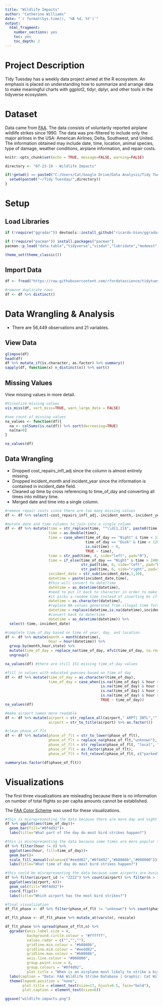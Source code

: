 ---
title: "Wildlife Impacts"
author: "Catherine Williams"
date: "`r format(Sys.time(), '%B %d, %Y')`"
output: 
  html_fragment:
    number_sections: yes
    toc: yes
    toc_depth: 2
---

# Project Description

Tidy Tuesday has a weekly data project aimed at the R ecosystem. An emphasis is placed on understanding how to summarize and arrange data to make meaningful charts with ggplot2, tidyr, dplyr, and other tools in the tidyverse ecosystem.

# Dataset
Data came from [FAA](https://wildlife.faa.gov/). The data consists of voluntarily reported airplane wildlife strikes since 1990. The data was pre-filtered to include only the major airlines in the USA: American Airlines, Delta, Southwest, and United. The information obtained may include date, time, location, animal species, type of damage, weather conditions, airplane information, and repair costs.

```{r setup, include=FALSE}
knitr::opts_chunk$set(echo = TRUE, message=FALSE, warning=FALSE)

directory <- "07-23-19 - Wildlife Impacts"

if(!getwd() == paste0("C:/Users/Cat/Google Drive/Data Analysis/Tidy Tuesday/",directory)) {
  setwd(paste0("~/Tidy Tuesday/",directory))
}
```

# Setup

## Load Libraries

```{r library}
if (!require("ggradar")) devtools::install_github("ricardo-bion/ggradar", dependencies = TRUE)

if (!require("pacman")) install.packages("pacman")
pacman::p_load("data.table","tidyverse","visdat","lubridate","modeest","ggradar","scales")

theme_set(theme_classic())
```

## Import Data

```{r import}
df <- fread("https://raw.githubusercontent.com/rfordatascience/tidytuesday/master/data/2019/2019-07-23/wildlife_impacts.csv", stringsAsFactors=TRUE)

#remove duplicate rows
df <- df %>% distinct()
```

# Data Wrangling & Analysis

- There are 56,449 observations and 21 variables.

## View Data

```{r view}
glimpse(df)
head(df)
df %>% mutate_if(is.character, as.factor) %>% summary()
sapply(df, function(x) n_distinct(x)) %>% sort()
```

## Missing Values

View missing values in more detail.

```{r missing}
#Visualize missing values
vis_miss(df, sort_miss=TRUE, warn_large_data = FALSE)

#see count of missing values
na_values <- function(df){
  na <- colSums(is.na(df)) %>% sort(decreasing=TRUE)
  na[na>0]
}

na_values(df)
```

## Data Wrangling

- Dropped cost_repairs_infl_adj since the column is almost entirely missing.
- Dropped incident_month and incident_year since the information is contained in incident_date field.
- Cleaned up time by cross referencing to time_of_day and converting all times into military time.
- Merged date and time into a single column.

```{r wrangle}
#remove repair costs since there are too many missing values
df <- df %>% select(-cost_repairs_infl_adj,-incident_month,-incident_year)

#mutate date and time columns to join into a single column
df <- df %>% mutate(time = str_replace(time, "^\\d{1,2}$", paste0(time,"00")),
                    time = as.double(time),
                    time = case_when(time_of_day == "Night" & time < 1700 ~ time+1200,
                                     time_of_day == "Dusk" & time < 1200 ~ time+1200,
                                     is.na(time) ~ 0,
                                     TRUE ~ time),
                    time = str_pad(time, 4, side="left", pad="0"),
                    time = if_else(time_of_day == "Night" & time > 2400, 
                                   str_pad(time, 6, side="left", pad="0"), 
                                   str_pad(time, 6, side="right", pad="0")),
                    incident_date = str_sub(incident_date,1,10),
                    datetime = paste(incident_date,time),
                    #this will convert to date/time
                    datetime = as_datetime(datetime), 
                    #need to put it back to character in order to make proper NA replacement 
                    #it picks a random time instead of inserting 0s if this is not done
                    datetime = as.character(datetime), 
                    #replace NA values generated from illegal time formats
                    datetime = replace(datetime,is.na(datetime),incident_date[is.na(datetime)]),
                    #convert back to date/time
                    datetime = as_datetime(datetime)) %>%
  select(-time,-incident_date)

#complete time_of_day based on time of year, day, and location
df <- df %>% mutate(month = month(datetime),
                    hour = hour(datetime)) %>% 
  group_by(month,hour,state) %>% 
  mutate(time_of_day = replace_na(time_of_day, mfv1(time_of_day, na.rm=T))) %>% 
  ungroup()

na_values(df) #there are still 151 missing time_of_day values

#fill in values with educated guesses based on time of day
df <- df %>% mutate(time_of_day = as.character(time_of_day),
                    time_of_day = case_when(is.na(time_of_day) & hour > 5 & hour < 7 ~ "Dawn",
                                            is.na(time_of_day) & hour > 17 & hour < 19 ~ "Dusk",
                                            is.na(time_of_day) & hour >= 7 & hour <= 17 ~ "Day",
                                            is.na(time_of_day) & hour >=19 | hour <=5 ~ "Night",
                                            TRUE ~ time_of_day))
na_values(df)

#make airport names more readable
df <- df %>% mutate(airport = str_replace_all(airport," ARPT| INTL",""),
                    airport = str_to_title(airport) %>% as.factor())

#clean phase_of_flt
df <- df %>% mutate(phase_of_flt = str_to_lower(phase_of_flt),
                    phase_of_flt = replace_na(phase_of_flt,"unknown"),
                    phase_of_flt = str_replace(phase_of_flt, "local", "unknown"),
                    phase_of_flt = as.factor(phase_of_flt),
                    phase_of_flt = fct_relevel(phase_of_flt, c("parked","taxi","take-off run","departure","climb","en route","descent","approach","landing roll","arrival","unknown")))

summary(as.factor(df$phase_of_flt))
```

# Visualizations

The first three visualizations are misleading because there is no information on number of total flights so per capita amounts cannot be established.

The [FAA Color Scheme](https://www.color-hex.com/color-palette/10305) was used for these visualizations.

```{r viz, out.width="100%"}
#this is misrepresenting the data because there are more day and night hours in a day 
df %>% ggplot(aes(time_of_day))+
  geom_bar(fill="#0f4d92")+
  labs(title="What part of the day do most bird strikes happen?")

#this is misrepresenting the data because some times are more popular to fly than others
df %>% filter(hour != 0) %>% 
  ggplot(aes(hour, fill=time_of_day))+
  geom_bar()+
  scale_fill_manual(values=c("#eedd82","#0f4d92","#b8860b","#008000"))+
  labs(title="What time of day do most bird strikes happen?")

#this could be misrepresenting the data because some airports are busier than others
df %>% filter(airport_id != "ZZZZ") %>% count(airport) %>% filter(n > 700) %>% mutate(airport = fct_reorder(airport,n)) %>%
  ggplot(aes(airport, n))+
  geom_col(fill="#0f4d92")+
  coord_flip()+
  labs(title="Which airport has the most bird strikes?")

#final visualization
df_flt_phase <- df %>% filter(phase_of_flt != "unknown") %>% count(phase_of_flt)

df_flt_phase <- df_flt_phase %>% mutate_at(vars(n), rescale)

df_flt_phase %>% spread(phase_of_flt,n) %>% 
  ggradar(axis.label.size = 4,
          background.circle.colour = "#ffffff",
          values.radar = c("","",""),
          gridline.min.colour = "#b8860b",
          gridline.mid.colour = "#eedd82",
          gridline.max.colour = "#b8860b",
          axis.line.colour = "#008000",
          group.point.size = 4,
          group.colours = "#0f4d92",
          plot.title = "When is an airplane most likely to strike a bird?")+
  labs(caption = "Data: FAA Wildlife Strike Database | Graphic: Cat Williams @catrwilliams")+
  theme(legend.position = "none",
        plot.title = element_text(size=17, hjust=0.5, face="bold"),
        plot.caption = element_text(size=6))

ggsave("wildlife-impacts.png")
```
